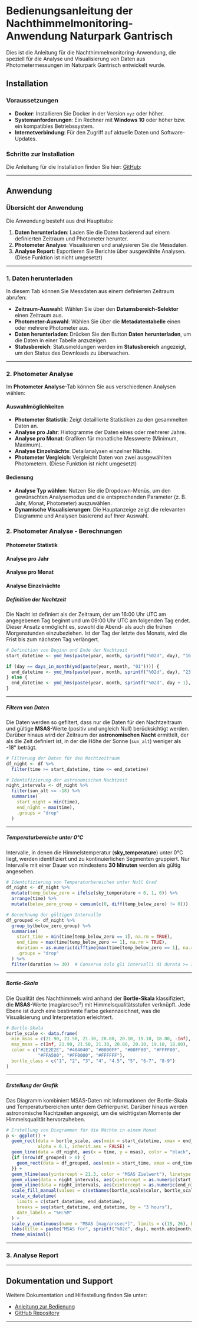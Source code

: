 # Bedienungsanleitung der Nachthimmelmonitoring-Anwendung Naturpark Gantrisch

Dies ist die Anleitung für die Nachthimmelmonitoring-Anwendung, die speziell für die Analyse und Visualisierung von Daten aus Photometermessungen im Naturpark Gantrisch entwickelt wurde.

## Installation

### Voraussetzungen

- **Docker**: Installieren Sie Docker in der Version `xyz` oder höher.
- **Systemanforderungen**: Ein Rechner mit **Windows 10** oder höher bzw. ein kompatibles Betriebssystem.
- **Internetverbindung**: Für den Zugriff auf aktuelle Daten und Software-Updates.

### Schritte zur Installation

Die Anleitung für die Installation finden Sie hier: [GitHub](https://github.com/NachthimmelMonitoringGantrisch/NachthimmelMonitoringGantrisch):

---

## Anwendung

### Übersicht der Anwendung

Die Anwendung besteht aus drei Haupttabs:

1. **Daten herunterladen**: Laden Sie die Daten basierend auf einem definierten Zeitraum und Photometer herunter.
2. **Photometer Analyse**: Visualisieren und analysieren Sie die Messdaten.
3. **Analyse Report**: Exportieren Sie Berichte über ausgewählte Analysen. (Diese Funktion ist nicht umgesetzt)

---

### 1. Daten herunterladen

In diesem Tab können Sie Messdaten aus einem definierten Zeitraum abrufen:

- **Zeitraum-Auswahl**: Wählen Sie über den **Datumsbereich-Selektor** einen Zeitraum aus.
- **Photometer-Auswahl**: Wählen Sie über die **Metadatentabelle** einen oder mehrere Photometer aus.
- **Daten herunterladen**: Drücken Sie den Button **Daten herunterladen**, um die Daten in einer Tabelle anzuzeigen.
- **Statusbereich**: Statusmeldungen werden im **Statusbereich** angezeigt, um den Status des Downloads zu überwachen.

---

### 2. Photometer Analyse

Im **Photometer Analyse**-Tab können Sie aus verschiedenen Analysen wählen:

#### Auswahlmöglichkeiten

- **Photometer Statistik**: Zeigt detaillierte Statistiken zu den gesammelten Daten an.
- **Analyse pro Jahr**: Histogramme der Daten eines oder mehrerer Jahre.
- **Analyse pro Monat**: Grafiken für monatliche Messwerte (Minimum, Maximum).
- **Analyse Einzelnächte**: Detailanalysen einzelner Nächte.
- **Photometer Vergleich**: Vergleicht Daten von zwei ausgewählten Photometern. (Diese Funktion ist nicht umgesetzt)

#### Bedienung

- **Analyse Typ wählen**: Nutzen Sie die Dropdown-Menüs, um den gewünschten Analysemodus und die entsprechenden Parameter (z. B. Jahr, Monat, Photometer) auszuwählen.
- **Dynamische Visualisierungen**: Die Hauptanzeige zeigt die relevanten Diagramme und Analysen basierend auf Ihrer Auswahl.

### 2. Photometer Analyse - Berechnungen

#### Photometer Statistik

#### Analyse pro Jahr

#### Analyse pro Monat

#### Analyse Einzelnächte

##### Definition der Nachtzeit

Die Nacht ist definiert als der Zeitraum, der um 16:00 Uhr UTC am angegebenen Tag beginnt und um 09:00 Uhr UTC am folgenden Tag endet. 
Dieser Ansatz ermöglicht es, sowohl die Abend- als auch die frühen Morgenstunden einzubeziehen. 
Ist der Tag der letzte des Monats, wird die Frist bis zum nächsten Tag verlängert.

```r
# Definition von Beginn und Ende der Nachtzeit
start_datetime <- ymd_hms(paste(year, month, sprintf("%02d", day), "16:00:00"), tz = "UTC")

if (day == days_in_month(ymd(paste(year, month, "01")))) {
  end_datetime <- ymd_hms(paste(year, month, sprintf("%02d", day), "23:59:59"), tz = "UTC") + hours(9)
} else {
  end_datetime <- ymd_hms(paste(year, month, sprintf("%02d", day + 1), "09:00:00"), tz = "UTC")
}
```

---

##### Filtern von Daten

Die Daten werden so gefiltert, dass nur die Daten für den Nachtzeitraum und gültige **MSAS**-Werte (positiv und ungleich Null) berücksichtigt werden. 
Darüber hinaus wird der Zeitraum der **astronomischen Nacht** ermittelt, der als die Zeit definiert ist, in der die Höhe der Sonne (`sun_alt`) weniger als -18° beträgt.

```r
# Filterung der Daten für den Nachtzeitraum
df_night <- df %>%
  filter(time >= start_datetime, time <= end_datetime)

# Identifizierung der astronomischen Nachtzeit
night_intervals <- df_night %>%
  filter(sun_alt <= -18) %>%
  summarise(
    start_night = min(time),
    end_night = max(time),
    .groups = "drop"
  )
```

---

##### Temperaturbereiche unter 0°C

Intervalle, in denen die Himmelstemperatur (**sky_temperature**) unter 0°C liegt, werden identifiziert und zu kontinuierlichen Segmenten gruppiert. 
Nur Intervalle mit einer Dauer von mindestens **30 Minuten** werden als gültig angesehen.

```r
# Identifizierung von Temperaturbereichen unter Null Grad
df_night <- df_night %>%
  mutate(temp_below_zero = ifelse(sky_temperature < 0, 1, 0)) %>%
  arrange(time) %>%
  mutate(below_zero_group = cumsum(c(0, diff(temp_below_zero) != 0)))

# Berechnung der gültigen Intervalle
df_grouped <- df_night %>%
  group_by(below_zero_group) %>%
  summarise(
    start_time = min(time[temp_below_zero == 1], na.rm = TRUE),
    end_time = max(time[temp_below_zero == 1], na.rm = TRUE),
    duration = as.numeric(difftime(max(time[temp_below_zero == 1], na.rm = TRUE), min(time[temp_below_zero == 1], na.rm = TRUE), units = "mins")),
    .groups = "drop"
  ) %>%
  filter(duration >= 30)  # Conserva solo gli intervalli di durata >= 30 minuti
```

---

##### Bortle-Skala

Die Qualität des Nachthimmels wird anhand der **Bortle-Skala** klassifiziert, die **MSAS**-Werte (mag/arcsec²) mit Himmelsqualitätsstufen verknüpft. 
Jede Ebene ist durch eine bestimmte Farbe gekennzeichnet, was die Visualisierung und Interpretation erleichtert.

```r
# Bortle-Skala
bortle_scale <- data.frame(
  min_msas = c(21.90, 21.50, 21.30, 20.80, 20.10, 19.10, 18.00, -Inf),
  max_msas = c(Inf, 21.90, 21.50, 21.30, 20.80, 20.10, 19.10, 18.00),
  color = c("#2E2E2E", "#404040", "#0000FF", "#00FF00", "#FFFF00", 
            "#FFA500", "#FF0000", "#FFFFFF"),
  bortle_class = c("1", "2", "3", "4", "4.5", "5", "6-7", "8-9")
)
```

---

##### Erstellung der Grafik

Das Diagramm kombiniert MSAS-Daten mit Informationen der Bortle-Skala und Temperaturbereichen unter dem Gefrierpunkt. 
Darüber hinaus werden astronomische Nachtzeiten angezeigt, um die wichtigsten Momente der Himmelsqualität hervorzuheben.

```r
# Erstellung von Diagrammen für die Nächte in einem Monat
p <- ggplot() +
  geom_rect(data = bortle_scale, aes(xmin = start_datetime, xmax = end_datetime, ymin = min_msas, ymax = max_msas, fill = bortle_class), 
            alpha = 0.1, inherit.aes = FALSE) +
  geom_line(data = df_night, aes(x = time, y = msas), color = "black", size = 1) +
  {if (nrow(df_grouped) > 0) {
    geom_rect(data = df_grouped, aes(xmin = start_time, xmax = end_time, fill = "Temperaturen unter Null"), ymin = 14, ymax = 15, alpha = 0.7)
  }} +
  geom_hline(aes(yintercept = 21.3, color = "MSAS Zielwert"), linetype = "dashed", size = 1) +
  geom_vline(data = night_intervals, aes(xintercept = as.numeric(start_night), color = "Nacht Start/Ende"), linetype = "dotted", size = 1) +
  geom_vline(data = night_intervals, aes(xintercept = as.numeric(end_night), color = "Nacht Start/Ende"), linetype = "dotted", size = 1) +
  scale_fill_manual(values = c(setNames(bortle_scale$color, bortle_scale$bortle_class), "Temperaturen unter Null" = "green"), name = "Bortle-Skala") +
  scale_x_datetime(
    limits = c(start_datetime, end_datetime),
    breaks = seq(start_datetime, end_datetime, by = "3 hours"),
    date_labels = "%H:%M"
  ) +
  scale_y_continuous(name = "MSAS [mag/arcsec²]", limits = c(15, 26), breaks = seq(15, 26, by = 2)) +
  labs(title = paste("MSAS für", sprintf("%02d", day), month.abb[month], year), x = "Zeit", y = "MSAS [mag/arcsec²]") +
  theme_minimal()
```

---

### 3. Analyse Report



---

## Dokumentation und Support

Weitere Dokumentation und Hilfestellung finden Sie unter:

- [Anleitung zur Bedienung](https://nachthimmel-monitoring-gantrisch-docs.vercel.app/bedienungsanleitung)
- [GitHub Repository](https://github.com/NachthimmelMonitoringGantrisch/NachthimmelMonitoringGantrisch)

---
